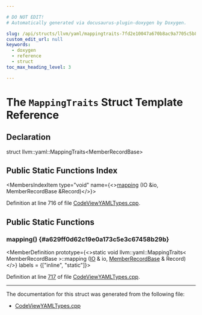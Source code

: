 ```yaml
---

# DO NOT EDIT!
# Automatically generated via docusaurus-plugin-doxygen by Doxygen.

slug: /api/structs/llvm/yaml/mappingtraits-7fd2e10047a670b8ac9a7705c5b85063
custom_edit_url: null
keywords:
  - doxygen
  - reference
  - struct
toc_max_heading_level: 3

---
```





# The `MappingTraits` Struct Template Reference

<DoxygenPage pluginConfig={pluginConfig}>



## Declaration

<CodeBlock>struct llvm::yaml::MappingTraits&lt;MemberRecordBase&gt;</CodeBlock>

## Public Static Functions Index

<MembersIndex>

<MembersIndexItem
  type="void"
  name={<><a href="#a629ff0d62c19e0a173c5e3c67458b29b">mapping</a> (IO &amp;io, MemberRecordBase &amp;Record)</>}>
</MembersIndexItem>

</MembersIndex>


Definition at line 716 of file <a href="/docs/api/files/lib/lib/objectyaml/codeviewyamltypes-cpp">CodeViewYAMLTypes.cpp</a>.

<SectionDefinition>

## Public Static Functions

### mapping() {#a629ff0d62c19e0a173c5e3c67458b29b}

<MemberDefinition
  prototype={<>static void llvm::yaml::MappingTraits&lt; MemberRecordBase &gt;::mapping (<a href="/docs/api/classes/llvm/yaml/io">IO</a> &amp; io, <a href="/docs/api/structs/llvm/codeviewyaml/detail/memberrecordbase">MemberRecordBase</a> &amp; Record)</>}
  labels = {["inline", "static"]}>

Definition at line <a href="/docs/api/files/lib/lib/objectyaml/codeviewyamltypes-cpp/#l00717">717</a> of file <a href="/docs/api/files/lib/lib/objectyaml/codeviewyamltypes-cpp">CodeViewYAMLTypes.cpp</a>.
</MemberDefinition>

</SectionDefinition>

<hr/>

The documentation for this struct was generated from the following file:

<ul>
<li><a href="/docs/api/files/lib/lib/objectyaml/codeviewyamltypes-cpp">CodeViewYAMLTypes.cpp</a></li>
</ul>

</DoxygenPage>
